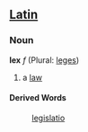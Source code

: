 ==[[Latin]]==
===Noun===
'''lex''' ''f'' (Plural: [[leges]])

#a [[law]]
====Derived Words====
: [[legislatio]]